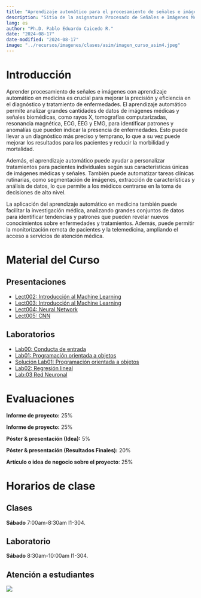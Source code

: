 ```yaml
---
title: "Aprendizaje automático para el procesamiento de señales e imágenes médicas"
description: "Sitio de la asignatura Procesado de Señales e Imágenes Médicas en la Escuela Colombiana de Ingeniería"
lang: es
author: "Ph.D. Pablo Eduardo Caicedo R."
date: "2024-08-17"
date-modified: "2024-08-17"
image: "../recursos/imagenes/clases/asim/imagen_curso_asim4.jpeg"
---
```


# Introducción

Aprender procesamiento de señales e imágenes con aprendizaje automático en medicina es crucial para mejorar la precisión y eficiencia en el diagnóstico y tratamiento de enfermedades. El aprendizaje automático permite analizar grandes cantidades de datos de imágenes médicas y señales biomédicas, como rayos X, tomografías computarizadas, resonancia magnética, ECG, EEG y EMG, para identificar patrones y anomalías que pueden indicar la presencia de enfermedades. Esto puede llevar a un diagnóstico más preciso y temprano, lo que a su vez puede mejorar los resultados para los pacientes y reducir la morbilidad y mortalidad.

Además, el aprendizaje automático puede ayudar a personalizar tratamientos para pacientes individuales según sus características únicas de imágenes médicas y señales. También puede automatizar tareas clínicas rutinarias, como segmentación de imágenes, extracción de características y análisis de datos, lo que permite a los médicos centrarse en la toma de decisiones de alto nivel.

La aplicación del aprendizaje automático en medicina también puede facilitar la investigación médica, analizando grandes conjuntos de datos para identificar tendencias y patrones que pueden revelar nuevos conocimientos sobre enfermedades y tratamientos. Además, puede permitir la monitorización remota de pacientes y la telemedicina, ampliando el acceso a servicios de atención médica.

# Material del Curso

## Presentaciones

* [Lect002: Introducción al Machine Learning](../presentaciones/ASIM/Lect002_IntroductionMachineLearning.qmd)
* [Lect003: Introducción al Machine Learning](../presentaciones/ASIM/Lect003_IntroductionMachineLearning.qmd)
* [Lect004: Neural Network](../presentaciones/ASIM/Lect004_IntroductionMachineLearning.qmd)
* [Lect005: CNN](../presentaciones/ASIM/lect005_CNN.qmd)

## Laboratorios

* [Lab00: Conducta de entrada](../laboratorios/ASIM//eval001_ConductaEntrada.ipynb)
* [Lab01: Programación orientada a objetos](../laboratorios/ASIM/lab001_OOP.ipynb)
* [Solución Lab01: Programación orientada a objetos](../laboratorios/ASIM/lab001_OOP_solution.py)
* [Lab02: Regresión lineal](../codigo/ASIM/cod003_sol_LinearRegression_InsuranceCosts.ipynb)
* [Lab:03 Red Neuronal](../codigo/ASIM/cod004_sol1_NeuralNetwork.ipynb)

# Evaluaciones

**Informe de proyecto:** 25%

**Informe de proyecto:** 25%

**Póster & presentación (Idea):** 5%

**Póster & presentación (Resultados Finales):** 20%

**Artículo o idea de negocio sobre el proyecto**: 25%

# Horarios de clase

## Clases

 **Sábado** 7:00am-8:30am I1-304.

## Laboratorio

 **Sábado** 8:30am-10:00am I1-304.

## Atención a estudiantes

::: {.column-margin}
![](../recursos/imagenes/generales/Escuela_Rosario_logo.png)
:::